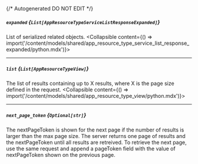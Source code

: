 {/* Autogenerated DO NOT EDIT  */}

##### `expanded` *{`List[AppResourceTypeServiceListResponseExpanded]`}*
List of serialized related objects.
<Collapsible content={() => import('/content/models/shared/app_resource_type_service_list_response_expanded/python.mdx')}>
</Collapsible>

---
##### `list` *{`List[AppResourceTypeView]`}*
The list of results containing up to X results, where X is the page size defined in the request.
<Collapsible content={() => import('/content/models/shared/app_resource_type_view/python.mdx')}>
</Collapsible>

---
##### `next_page_token` *{`Optional[str]`}*
The nextPageToken is shown for the next page if the number of results is larger than the max page size.
 The server returns one page of results and the nextPageToken until all results are retreived.
 To retrieve the next page, use the same request and append a pageToken field with the value of nextPageToken shown on the previous page.

